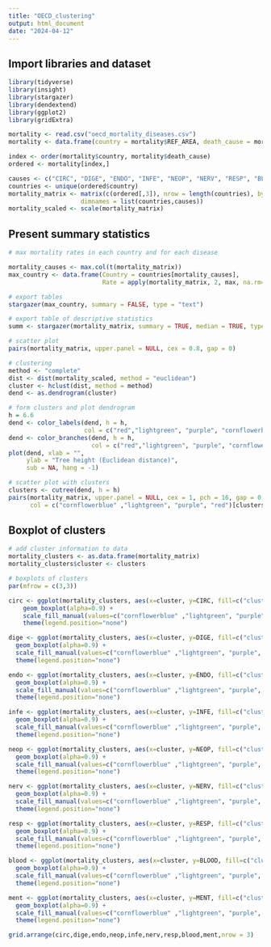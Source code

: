 ```yaml
---
title: "OECD_clustering"
output: html_document
date: "2024-04-12"
---
```


## Import libraries and dataset

```r
library(tidyverse)
library(insight)
library(stargazer)
library(dendextend)
library(ggplot2)
library(gridExtra)

mortality <- read.csv("oecd_mortality_diseases.csv")
mortality <- data.frame(country = mortality$REF_AREA, death_cause = mortality$DEATH_CAUSE, val = mortality$OBS_VALUE)

index <- order(mortality$country, mortality$death_cause)
ordered <- mortality[index,]

causes <- c("CIRC", "DIGE", "ENDO", "INFE", "NEOP", "NERV", "RESP", "BLOOD", "MENT")
countries <- unique(ordered$country)
mortality_matrix <- matrix(c(ordered[,3]), nrow = length(countries), byrow = TRUE, 
                    dimnames = list(countries,causes))
mortality_scaled <- scale(mortality_matrix)
```

## Present summary statistics

```r
# max mortality rates in each country and for each disease

mortality_causes <- max.col(t(mortality_matrix))
max_country <- data.frame(Country = countries[mortality_causes], 
                          Rate = apply(mortality_matrix, 2, max, na.rm=TRUE))

# export tables
stargazer(max_country, summary = FALSE, type = "text")

# export table of descriptive statistics
summ <- stargazer(mortality_matrix, summary = TRUE, median = TRUE, type = "text")

```

```r
# scatter plot
pairs(mortality_matrix, upper.panel = NULL, cex = 0.8, gap = 0)

```


```r
# clustering 
method <- "complete"
dist <- dist(mortality_scaled, method = "euclidean")
cluster <- hclust(dist, method = method)
dend <- as.dendrogram(cluster)

# form clusters and plot dendrogram
h = 6.6
dend <- color_labels(dend, h = h,
                     col = c("red","lightgreen", "purple", "cornflowerblue"))
dend <- color_branches(dend, h = h,
                       col = c("red","lightgreen", "purple", "cornflowerblue"))
plot(dend, xlab = "",
     ylab = "Tree height (Euclidean distance)",
     sub = NA, hang = -1)

# scatter plot with clusters
clusters <- cutree(dend, h = h)
pairs(mortality_matrix, upper.panel = NULL, cex = 1, pch = 16, gap = 0, 
      col = c("cornflowerblue" ,"lightgreen", "purple", "red")[clusters])


```

## Boxplot of clusters

```r

# add cluster information to data
mortality_clusters <- as.data.frame(mortality_matrix)
mortality_clusters$cluster <- clusters

# boxplots of clusters
par(mfrow = c(3,3))

circ <- ggplot(mortality_clusters, aes(x=cluster, y=CIRC, fill=c("cluster 1", "cluster 2", "cluster 3", "cluster 4")[cluster])) + 
    geom_boxplot(alpha=0.9) +
    scale_fill_manual(values=c("cornflowerblue" ,"lightgreen", "purple", "red")) +
    theme(legend.position="none")

dige <- ggplot(mortality_clusters, aes(x=cluster, y=DIGE, fill=c("cluster 1", "cluster 2", "cluster 3", "cluster 4")[cluster])) + 
  geom_boxplot(alpha=0.9) +
  scale_fill_manual(values=c("cornflowerblue" ,"lightgreen", "purple", "red")) +
  theme(legend.position="none")

endo <- ggplot(mortality_clusters, aes(x=cluster, y=ENDO, fill=c("cluster 1", "cluster 2", "cluster 3", "cluster 4")[cluster])) + 
  geom_boxplot(alpha=0.9) +
  scale_fill_manual(values=c("cornflowerblue" ,"lightgreen", "purple", "red")) +
  theme(legend.position="none")

infe <- ggplot(mortality_clusters, aes(x=cluster, y=INFE, fill=c("cluster 1", "cluster 2", "cluster 3", "cluster 4")[cluster])) + 
  geom_boxplot(alpha=0.9) +
  scale_fill_manual(values=c("cornflowerblue" ,"lightgreen", "purple", "red")) +
  theme(legend.position="none")

neop <- ggplot(mortality_clusters, aes(x=cluster, y=NEOP, fill=c("cluster 1", "cluster 2", "cluster 3", "cluster 4")[cluster])) + 
  geom_boxplot(alpha=0.9) +
  scale_fill_manual(values=c("cornflowerblue" ,"lightgreen", "purple", "red")) +
  theme(legend.position="none")

nerv <- ggplot(mortality_clusters, aes(x=cluster, y=NERV, fill=c("cluster 1", "cluster 2", "cluster 3", "cluster 4")[cluster])) + 
  geom_boxplot(alpha=0.9) +
  scale_fill_manual(values=c("cornflowerblue" ,"lightgreen", "purple", "red")) +
  theme(legend.position="none")

resp <- ggplot(mortality_clusters, aes(x=cluster, y=RESP, fill=c("cluster 1", "cluster 2", "cluster 3", "cluster 4")[cluster])) + 
  geom_boxplot(alpha=0.9) +
  scale_fill_manual(values=c("cornflowerblue" ,"lightgreen", "purple", "red")) +
  theme(legend.position="none")

blood <- ggplot(mortality_clusters, aes(x=cluster, y=BLOOD, fill=c("cluster 1", "cluster 2", "cluster 3", "cluster 4")[cluster])) + 
  geom_boxplot(alpha=0.9) +
  scale_fill_manual(values=c("cornflowerblue" ,"lightgreen", "purple", "red")) +
  theme(legend.position="none")

ment <- ggplot(mortality_clusters, aes(x=cluster, y=MENT, fill=c("cluster 1", "cluster 2", "cluster 3", "cluster 4")[cluster])) + 
  geom_boxplot(alpha=0.9) +
  scale_fill_manual(values=c("cornflowerblue" ,"lightgreen", "purple", "red")) +
  theme(legend.position="none")

grid.arrange(circ,dige,endo,neop,infe,nerv,resp,blood,ment,nrow = 3)

```
